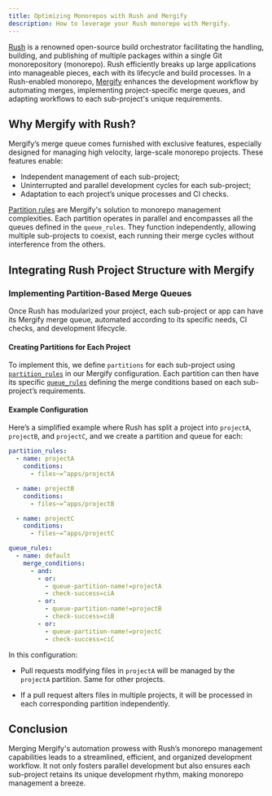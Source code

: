 ```yaml
---
title: Optimizing Monorepos with Rush and Mergify
description: How to leverage your Rush monorepo with Mergify.
---
```



<IntegrationLogo src={rushLogo} />

[Rush](https://rushjs.io/) is a renowned open-source build orchestrator
facilitating the handling, building, and publishing of multiple packages within
a single Git monorepository (monorepo). Rush efficiently breaks up large
applications into manageable pieces, each with its lifecycle and build
processes. In a Rush-enabled monorepo, [Mergify](https://mergify.com/) enhances
the development workflow by automating merges, implementing project-specific
merge queues, and adapting workflows to each sub-project's unique requirements.

## Why Mergify with Rush?

Mergify’s merge queue comes furnished with exclusive features, especially
designed for managing high velocity, large-scale monorepo projects. These
features enable:

- Independent management of each sub-project;
- Uninterrupted and parallel development cycles for each sub-project;
- Adaptation to each project’s unique processes and CI checks.

[Partition rules](/merge-queue/partitions) are Mergify's solution to monorepo
management complexities. Each partition operates in parallel and encompasses
all the queues defined in the `queue_rules`. They function independently,
allowing multiple sub-projects to coexist, each running their merge cycles
without interference from the others.

## Integrating Rush Project Structure with Mergify

### Implementing Partition-Based Merge Queues

Once Rush has modularized your project, each sub-project or app can have its
Mergify merge queue, automated according to its specific needs, CI checks, and
development lifecycle.

#### Creating Partitions for Each Project

To implement this, we define `partitions` for each sub-project using
[`partition_rules`](/merge-queue/partitions/) in our Mergify configuration.
Each partition can then have its specific [`queue_rules`](/merge-queue/setup)
defining the merge conditions based on each sub-project’s requirements.

#### Example Configuration

Here’s a simplified example where Rush has split a project into `projectA`,
`projectB`, and `projectC`, and we create a partition and queue for each:

```yaml
partition_rules:
  - name: projectA
    conditions:
      - files~=^apps/projectA

  - name: projectB
    conditions:
      - files~=^apps/projectB

  - name: projectC
    conditions:
      - files~=^apps/projectC

queue_rules:
  - name: default
    merge_conditions:
      - and:
        - or:
          - queue-partition-name!=projectA
          - check-success=ciA
        - or:
          - queue-partition-name!=projectB
          - check-success=ciB
        - or:
          - queue-partition-name!=projectC
          - check-success=ciC
```

In this configuration:

- Pull requests modifying files in `projectA` will be managed by the `projectA`
  partition. Same for other projects.

- If a pull request alters files in multiple projects, it will be processed in
  each corresponding partition independently.

## Conclusion

Merging Mergify's automation prowess with Rush’s monorepo management
capabilities leads to a streamlined, efficient, and organized development
workflow. It not only fosters parallel development but also ensures each
sub-project retains its unique development rhythm, making monorepo management a
breeze.
